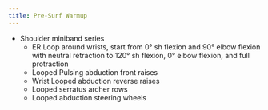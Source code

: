 ```yaml
---
title: Pre-Surf Warmup
---
```



- Shoulder miniband series
    - ER Loop around wrists, start from 0&deg; sh flexion and 90&deg; elbow flexion with neutral retraction to 120&deg; sh flexion, 0&deg; elbow flexion, and full protraction
    - Looped Pulsing abduction front raises
    - Wrist Looped abduction reverse raises
    - Looped serratus archer rows
    - Looped abduction steering wheels